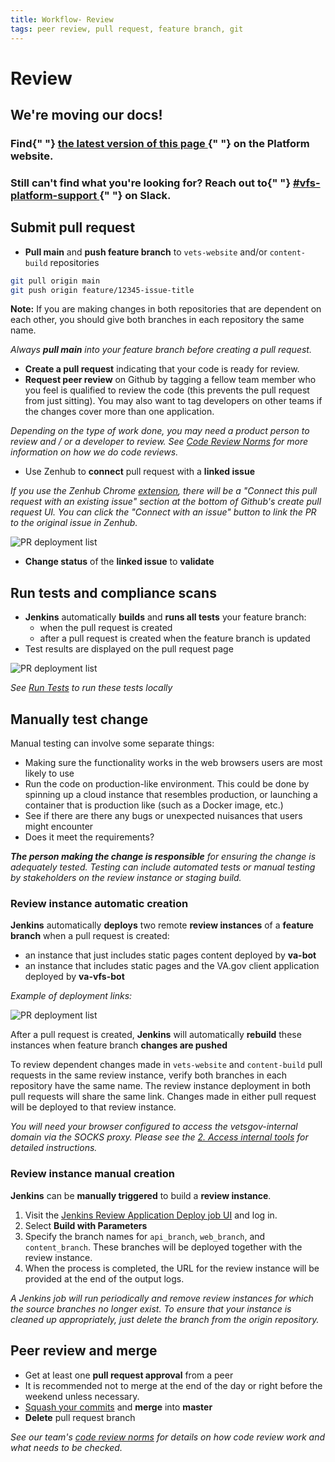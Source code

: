 ```yaml
---
title: Workflow- Review
tags: peer review, pull request, feature branch, git
---
```


# Review

<div class="deprecation-message">
  <h2>We're moving our docs!</h2>
  <h3>
    Find{" "}
    <a href="https://depo-platform-documentation.scrollhelp.site/developer-docs/Frontend-workflow:-Review.1845919891.html">
      the latest version of this page
    </a>{" "}
    on the Platform website.
  </h3>
  <h3>
    Still can't find what you're looking for? Reach out to{" "}
    <a href="https://dsva.slack.com/archives/CBU0KDSB1">
      #vfs-platform-support
    </a>{" "}
    on Slack.
  </h3>
</div>

## Submit pull request

- **Pull main** and **push feature branch** to `vets-website` and/or `content-build` repositories

```bash
git pull origin main
git push origin feature/12345-issue-title
```

**Note:** If you are making changes in both repositories that are dependent on each other, you should give both branches in each repository the same name.

_Always **pull main** into your feature branch before creating a pull request._

- **Create a pull request** indicating that your code is ready for review.
- **Request peer review** on Github by tagging a fellow team member who you feel is qualified to review the code (this prevents the pull request from just sitting). You may also want to tag developers on other teams if the changes cover more than one application.

_Depending on the type of work done, you may need a product person to review and / or a developer to review. See [Code Review Norms](https://github.com/department-of-veterans-affairs/vets.gov-team/blob/master/Work%20Practices/Engineering/Code%20Review%20Norms.md) for more information on how we do code reviews._

- Use Zenhub to **connect** pull request with a **linked issue**

_If you use the Zenhub Chrome [extension](https://chrome.google.com/webstore/detail/zenhub-for-github/ogcgkffhplmphkaahpmffcafajaocjbd), there will be a "Connect this pull request with an existing issue" section at the bottom of Github's create pull request UI. You can click the "Connect with an issue" button to link the PR to the original issue in Zenhub._

![PR deployment list](../../../images/reviewing-feature-branches/connect-issue.png)

- **Change status** of the **linked issue** to **validate**

## Run tests and compliance scans

- **Jenkins** automatically **builds** and **runs all tests** your feature branch:
  - when the pull request is created
  - after a pull request is created when the feature branch is updated
- Test results are displayed on the pull request page

![PR deployment list](../../../images/reviewing-feature-branches/test-results.png)

_See [Run Tests](/getting-started/common-tasks/test) to run these tests locally_

## Manually test change

Manual testing can involve some separate things:

- Making sure the functionality works in the web browsers users are most likely to use
- Run the code on production-like environment. This could be done by spinning up a cloud instance that resembles production, or launching a container that is production like (such as a Docker image, etc.)
- See if there are there any bugs or unexpected nuisances that users might encounter
- Does it meet the requirements?

_**The person making the change is responsible** for ensuring the change is adequately tested. Testing can include automated tests or manual testing by stakeholders on the review instance or staging build._

### Review instance automatic creation

**Jenkins** automatically **deploys** two remote **review instances** of a **feature branch** when a pull request is created:

- an instance that just includes static pages content deployed by **va-bot**
- an instance that includes static pages and the VA.gov client application deployed by **va-vfs-bot**

_Example of deployment links:_

![PR deployment list](../../../images/reviewing-feature-branches/PR-deployment-list.png)

After a pull request is created, **Jenkins** will automatically **rebuild** these instances when feature branch **changes are pushed**

To review dependent changes made in `vets-website` and `content-build` pull requests in the same review instance, verify both branches in each repository have the same name. The review instance deployment in both pull requests will share the same link. Changes made in either pull request will be deployed to that review instance.

_You will need your browser configured to access the vetsgov-internal domain via the SOCKS proxy. Please see the [2. Access internal tools](/getting-started/internal-tools) for detailed instructions._

### Review instance manual creation

**Jenkins** can be **manually triggered** to build a **review instance**.

1. Visit the [Jenkins Review Application Deploy job UI](http://jenkins.vfs.va.gov/job/deploys/job/vets-review-instance-deploy/) and log in.
1. Select **Build with Parameters**
1. Specify the branch names for `api_branch`, `web_branch`, and `content_branch`. These branches will be deployed together with the review instance.
1. When the process is completed, the URL for the review instance will be provided at the end of the output logs.

_A Jenkins job will run periodically and remove review instances for which the source branches no longer exist. To ensure that your instance is cleaned up appropriately, just delete the branch from the origin repository._

## Peer review and merge

- Get at least one **pull request approval** from a peer
- It is recommended not to merge at the end of the day or right before the weekend unless necessary.
- [Squash your commits](https://github.blog/2016-04-01-squash-your-commits/) and **merge** into **master**
- **Delete** pull request branch

_See our team's [code review norms](https://github.com/department-of-veterans-affairs/va.gov-team/blob/master/platform/engineering/code_review_guidelines.md) for details on how code review work and what needs to be checked._
